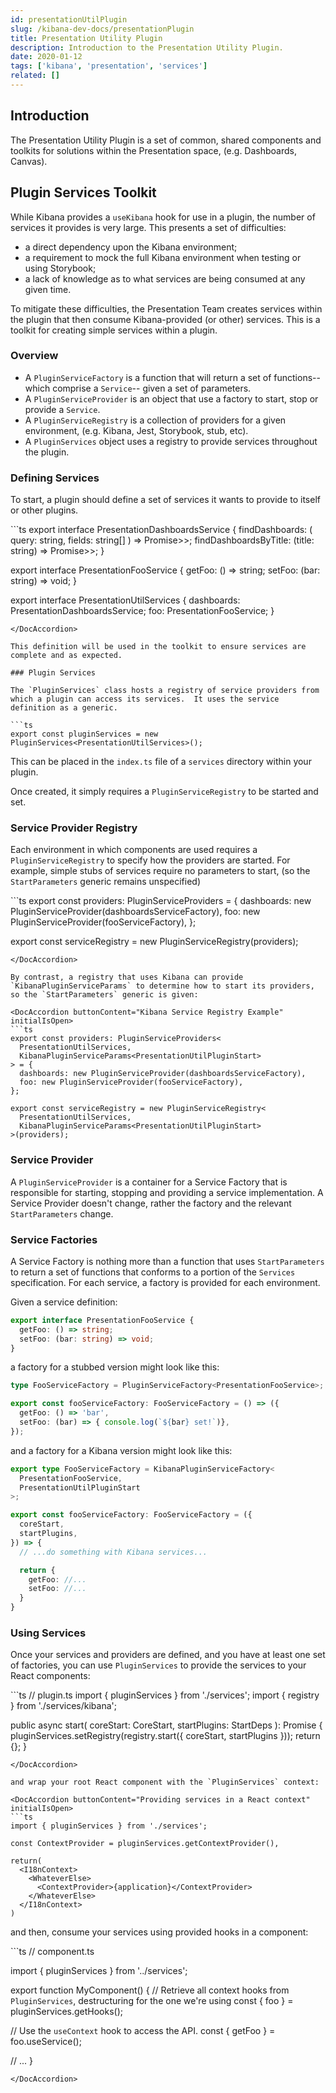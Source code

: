 ```yaml
---
id: presentationUtilPlugin
slug: /kibana-dev-docs/presentationPlugin
title: Presentation Utility Plugin
description: Introduction to the Presentation Utility Plugin.
date: 2020-01-12
tags: ['kibana', 'presentation', 'services']
related: []
---
```


## Introduction

The Presentation Utility Plugin is a set of common, shared components and toolkits for solutions within the Presentation space, (e.g. Dashboards, Canvas).

## Plugin Services Toolkit

While Kibana provides a `useKibana` hook for use in a plugin, the number of services it provides is very large.  This presents a set of difficulties:

- a direct dependency upon the Kibana environment;
- a requirement to mock the full Kibana environment when testing or using Storybook;
- a lack of knowledge as to what services are being consumed at any given time.

To mitigate these difficulties, the Presentation Team creates services within the plugin that then consume Kibana-provided (or other) services.  This is a toolkit for creating simple services within a plugin.

### Overview

- A `PluginServiceFactory` is a function that will return a set of functions-- which comprise a `Service`-- given a set of parameters.
- A `PluginServiceProvider` is an object that use a factory to start, stop or provide a `Service`.
- A `PluginServiceRegistry` is a collection of providers for a given environment, (e.g. Kibana, Jest, Storybook, stub, etc).
- A `PluginServices` object uses a registry to provide services throughout the plugin.

### Defining Services

To start, a plugin should define a set of services it wants to provide to itself or other plugins.

<DocAccordion buttonContent="Service Definition Example" initialIsOpen>
```ts
export interface PresentationDashboardsService {
  findDashboards: (
    query: string,
    fields: string[]
  ) => Promise<Array<SimpleSavedObject<DashboardSavedObject>>>;
  findDashboardsByTitle: (title: string) => Promise<Array<SimpleSavedObject<DashboardSavedObject>>>;
}

export interface PresentationFooService {
  getFoo: () => string;
  setFoo: (bar: string) => void;
}

export interface PresentationUtilServices {
  dashboards: PresentationDashboardsService;
  foo: PresentationFooService;
}
```
</DocAccordion>

This definition will be used in the toolkit to ensure services are complete and as expected.

### Plugin Services

The `PluginServices` class hosts a registry of service providers from which a plugin can access its services.  It uses the service definition as a generic.

```ts
export const pluginServices = new PluginServices<PresentationUtilServices>();
```

This can be placed in the `index.ts` file of a `services` directory within your plugin.

Once created, it simply requires a `PluginServiceRegistry` to be started and set.

### Service Provider Registry

Each environment in which components are used requires a `PluginServiceRegistry` to specify how the providers are started.  For example, simple stubs of services require no parameters to start, (so the `StartParameters` generic remains unspecified)

<DocAccordion buttonContent="Stubbed Service Registry Example" initialIsOpen>
```ts
export const providers: PluginServiceProviders<PresentationUtilServices> = {
  dashboards: new PluginServiceProvider(dashboardsServiceFactory),
  foo: new PluginServiceProvider(fooServiceFactory),
};

export const serviceRegistry = new PluginServiceRegistry<PresentationUtilServices>(providers);
```
</DocAccordion>

By contrast, a registry that uses Kibana can provide `KibanaPluginServiceParams` to determine how to start its providers, so the `StartParameters` generic is given:

<DocAccordion buttonContent="Kibana Service Registry Example" initialIsOpen>
```ts
export const providers: PluginServiceProviders<
  PresentationUtilServices,
  KibanaPluginServiceParams<PresentationUtilPluginStart>
> = {
  dashboards: new PluginServiceProvider(dashboardsServiceFactory),
  foo: new PluginServiceProvider(fooServiceFactory),
};

export const serviceRegistry = new PluginServiceRegistry<
  PresentationUtilServices,
  KibanaPluginServiceParams<PresentationUtilPluginStart>
>(providers);
```
</DocAccordion>

### Service Provider

A `PluginServiceProvider` is a container for a Service Factory that is responsible for starting, stopping and providing a service implementation.  A Service Provider doesn't change, rather the factory and the relevant `StartParameters` change.

### Service Factories

A Service Factory is nothing more than a function that uses `StartParameters` to return a set of functions that conforms to a portion of the `Services` specification.  For each service, a factory is provided for each environment.

Given a service definition:

```ts
export interface PresentationFooService {
  getFoo: () => string;
  setFoo: (bar: string) => void;
}
```

a factory for a stubbed version might look like this:

```ts
type FooServiceFactory = PluginServiceFactory<PresentationFooService>;

export const fooServiceFactory: FooServiceFactory = () => ({
  getFoo: () => 'bar',
  setFoo: (bar) => { console.log(`${bar} set!`)},
});
```

and a factory for a Kibana version might look like this:

```ts
export type FooServiceFactory = KibanaPluginServiceFactory<
  PresentationFooService,
  PresentationUtilPluginStart
>;

export const fooServiceFactory: FooServiceFactory = ({
  coreStart,
  startPlugins,
}) => {
  // ...do something with Kibana services...

  return {
    getFoo: //...
    setFoo: //...
  }
}
```

### Using Services

Once your services and providers are defined, and you have at least one set of factories, you can use `PluginServices` to provide the services to your React components:

<DocAccordion buttonContent="Services starting in a plugin" initialIsOpen>
```ts
// plugin.ts
import { pluginServices } from './services';
import { registry } from './services/kibana';

  public async start(
    coreStart: CoreStart,
    startPlugins: StartDeps
  ): Promise<PresentationUtilPluginStart> {
    pluginServices.setRegistry(registry.start({ coreStart, startPlugins }));
    return {};
  }
```
</DocAccordion>

and wrap your root React component with the `PluginServices` context:

<DocAccordion buttonContent="Providing services in a React context" initialIsOpen>
```ts
import { pluginServices } from './services';

const ContextProvider = pluginServices.getContextProvider(),

return(
  <I18nContext>
    <WhateverElse>
      <ContextProvider>{application}</ContextProvider>
    </WhateverElse>
  </I18nContext>
)
```
</DocAccordion>

and then, consume your services using provided hooks in a component:

<DocAccordion buttonContent="Consuming services in a component" initialIsOpen>
```ts
// component.ts

import { pluginServices } from '../services';

export function MyComponent() {
  // Retrieve all context hooks from `PluginServices`, destructuring for the one we're using
  const { foo } = pluginServices.getHooks();

  // Use the `useContext` hook to access the API.
  const { getFoo } = foo.useService();

  // ...
}
```
</DocAccordion>
